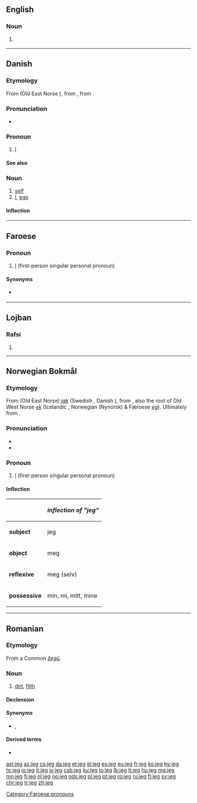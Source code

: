 {{also|jég}}
==English==

===Noun===
{{en-noun}}

# {{lb|en|machinery}} {{alternative form of|jig|lang=en}}

----

==Danish==

===Etymology===
From {{etyl|non|da}} {{m|non|ek}} (Old East Norse {{m|non|jak}}), from {{etyl|gem-pro|da}} {{m|gem-pro|*ek||I}}, from {{etyl|ine-pro|da}} {{m|ine-pro|*éǵh₂}}.

===Pronunciation===
* {{IPA|/jaj/|[jɑj]|[jɑ]|lang=da}}

===Pronoun===
{{head|da|pronoun|accusative|mig|possessive|min}}

# {{lb|da|personal}} [[I#English|I]]

====See also====
{{Danish personal pronouns}}

===Noun===
{{da-noun|et|er}}

# [[self]] {{gloss|an individual person as the object of his own reflective consciousness}}
# [[I]], [[ego]]

====Inflection====
{{da-noun-infl|et|er}}

----

==Faroese==

===Pronoun===
{{head|fo|pronouns}}

# {{lb|fo|Suðuroy}} [[I]] (first-person singular personal pronoun)

====Synonyms====
* {{l|fo|eg}} {{qualifier|standard Faroese}}

[[Category:Faroese pronouns]]

----

==Lojban==

===Rafsi===
{{jbo-rafsi}}

# {{jbo-rafsi of|jegvo}}

----

==Norwegian Bokmål==

===Etymology===
From {{etyl|non|nb}} (Old East Norse) ''[[jak]]'' (Swedish {{m|sv|jag}}, Danish {{m|da|jeg}}), from {{etyl|gem-pro|nb}} {{m|gem-pro|*ek}}, also the root of Old West Norse ''[[ek]]'' (Icelandic {{m|is|ég}}, Norwegian (Nynorsk) & Færoese ''[[eg]]''). Ultimately from {{etyl|ine-pro|nb}} {{m|ine-pro|*éǵh₂}}.

===Pronunciation===
* {{IPA|/jæɪ̯/|lang=nb}}
* {{audio|No-jeg.ogg|Audio|lang=nb}}

===Pronoun===
{{head|nb|pronoun}}

# [[I]] (first-person singular personal pronoun)

====Inflection====
{|class="wikitable"
!
!''inflection of "jeg"''
|-
|'''subject'''
|jeg
|-
|'''object'''
|meg
|-
|'''reflexive'''
|meg (selv)
|-
|'''possessive'''
|min, mi, mitt, mine
|}

----

==Romanian==

===Etymology===
From a Common {{etyl|sla|ro}} ''[[žegŭ]]''.

===Noun===
{{ro-noun|n|jeguri}}

# [[dirt]], [[filth]]

====Declension====
{{ro-noun-n-uri}}

====Synonyms====
* {{l|ro|murdărie}}, {{l|ro|mizerie}}

====Derived terms====
* {{l|ro|jegos}}

[[ast:jeg]]
[[az:jeg]]
[[cs:jeg]]
[[da:jeg]]
[[et:jeg]]
[[el:jeg]]
[[es:jeg]]
[[eu:jeg]]
[[fr:jeg]]
[[ko:jeg]]
[[hy:jeg]]
[[hr:jeg]]
[[io:jeg]]
[[it:jeg]]
[[jv:jeg]]
[[csb:jeg]]
[[ku:jeg]]
[[lo:jeg]]
[[lb:jeg]]
[[lt:jeg]]
[[hu:jeg]]
[[mg:jeg]]
[[mn:jeg]]
[[fj:jeg]]
[[nl:jeg]]
[[no:jeg]]
[[nds:jeg]]
[[pl:jeg]]
[[pt:jeg]]
[[ro:jeg]]
[[ru:jeg]]
[[fi:jeg]]
[[sv:jeg]]
[[chr:jeg]]
[[tr:jeg]]
[[zh:jeg]]